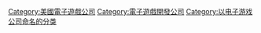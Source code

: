 {{cat main}}

{{DEFAULTSORT:Id Software}}
[[Category:美國電子遊戲公司|Category:美國電子遊戲公司]]
[[Category:電子遊戲開發公司|Category:電子遊戲開發公司]]
[[Category:以电子游戏公司命名的分类|Category:以电子游戏公司命名的分类]]